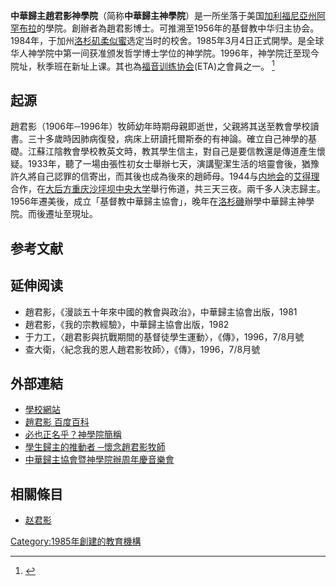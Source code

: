 {{Refimprove|time=2015-03-04T13:30:49+00:00}}

'''中華歸主趙君影神學院'''（简称'''中華歸主神學院'''）是一所坐落于美国[[加利福尼亞州|加利福尼亞州]][[阿罕布拉|阿罕布拉]]的學院。創辦者為趙君影博士。可推溯至1956年的基督教中华归主协会。1984年，于加州[[洛杉矶|洛杉矶]][[柔似蜜|柔似蜜]]选定当时的校舍。1985年3月4日正式開學。是全球华人神学院中第一间获准颁发哲学博士学位的神学院。1996年，神学院迁至现今院址，秋季班在新址上课。其也為[[福音训练协会|福音训练协会]](ETA)之會員之一。
<ref>{{Cite web |url=http://www.chineseforchrist.com/list/0001/1.html |title=學院歷史 |accessdate=2015-02-01 |archive-date=2015-02-01 |archive-url=https://web.archive.org/web/20150201191142/http://www.chineseforchrist.com/list/0001/1.html |dead-url=no }}</ref>

==起源==
趙君影（1906年─1996年）牧師幼年時期母親即逝世，父親將其送至教會學校讀書。三十多歲時因肺病復發，病床上研讀托爾斯泰的有神論。確立自己神學的基礎。江蘇江陰教會學校教英文時，教其學生信主，對自己是要信教還是傳道產生懷疑。1933年，聽了一場由張性初女士舉辦七天，演講聖潔生活的培靈會後，猶豫許久將自己認罪的信寄出，而其後也成為後來的趙師母。1944与[[内地会|内地会]]的[[艾得理|艾得理]]合作，在[[重庆中央大学|大后方重庆沙坪坝中央大学]]舉行佈道，共三天三夜。兩千多人決志歸主。1956年遷美後，成立「基督教中華歸主協會」，晚年在[[洛杉磯|洛杉磯]]辦學中華歸主神學院。而後遷址至現址。

==参考文献==
{{reflist}}

== 延伸阅读 ==
*趙君影，《漫談五十年來中國的教會與政治》，中華歸主協會出版，1981
*趙君影，《我的宗教經驗》，中華歸主協會出版，1982
*于力工，〈趙君影與抗戰期間的基督徒學生運動〉，《傳》，1996，7/8月號
*查大衛，〈紀念我的恩人趙君影牧師〉，《傳》，1996，7/8月號

== 外部連結 ==
* [http://chineseforchrist.com/ 學校網站]{{Wayback|url=http://chineseforchrist.com/ |date=20150201191119 }}
* [http://baike.baidu.com/view/430957.htm 趙君影 百度百科]
* [https://web.archive.org/web/20160304082708/http://www.aboutbible.net/WT/WT.057.html 必也正名乎？神學院簡稱]
* [http://bible.fhl.net/preach/preach22.html 學生歸主的推動者 ─懷念趙君影牧師 ]{{Wayback|url=http://bible.fhl.net/preach/preach22.html |date=20160305060525 }}
* [http://dailynews.sina.com/bg/news/usa/uslocal/chinapress/20100512/02311436267.html 中華歸主協會暨神學院辦周年慶音樂會]{{Wayback|url=http://dailynews.sina.com/bg/news/usa/uslocal/chinapress/20100512/02311436267.html |date=20150402170652 }}

==相關條目==
*[[赵君影|赵君影]]

[[Category:1985年創建的教育機構|Category:1985年創建的教育機構]]